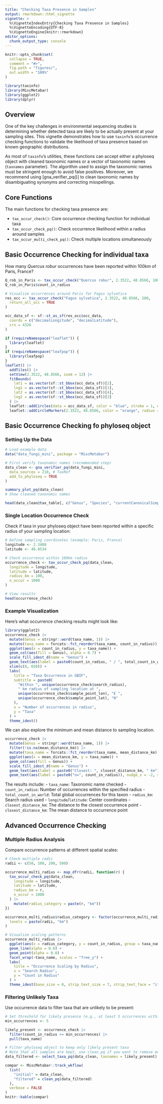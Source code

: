 ```yaml
---
title: "Checking Taxa Presence in Samples"
output: rmarkdown::html_vignette
vignette: >
  %\VignetteIndexEntry{Checking Taxa Presence in Samples}
  %\VignetteEncoding{UTF-8}
  %\VignetteEngine{knitr::rmarkdown}
editor_options: 
  chunk_output_type: console
---
```


```r
knitr::opts_chunk$set(
  collapse = TRUE,
  comment = "#>",
  fig.path = "figures/",
  out.width = "100%"
)
```

```r
library(taxinfo)
library(MiscMetabar)
library(ggplot2)
library(dplyr)
```

## Overview

One of the key challenges in environmental sequencing studies is determining whether detected taxa are likely to be actually present at your sampling sites. This vignette demonstrates how to use `taxinfo`'s occurrence checking functions to validate the likelihood of taxa presence based on known geographic distributions.

As most of `taxinfo`'s utilities, these functions can accept either a phyloseq object with cleaned taxonomic names or a vector of taxonomic names (`taxnames` parameter). The algorithm used to assign the taxonomic names must be stringent enough to avoid false positives. Moreover, we recommend using [gna_verifier_pq()] to clean taxonomic names by disambiguating synonyms and correcting misspellings. 

## Core Functions

The main functions for checking taxa presence are:

- `tax_occur_check()`: Core occurrence checking function for individual taxa
- `tax_occur_check_pq()`: Check occurrence likelihood within a radius around samples
- `tax_occur_multi_check_pq()`: Check multiple locations simultaneously

## Basic Occurrence Checking for individual taxa

How many *Quercus robur* occurrences have been reported within 100km of Paris, France? 

```r
Q_rob_in_Paris <- tax_occur_check("Quercus robur", 2.3522, 48.8566, 100)
Q_rob_in_Paris$count_in_radius
```

```r
# Visualize occurrences around Paris for Fagus sylvatica
res_occ <- tax_occur_check("Fagus sylvatica", 2.3522, 48.8566, 200,
  return_all_occ = TRUE
)

occ_data_sf <- sf::st_as_sf(res_occ$occ_data,
  coords = c("decimalLongitude", "decimalLatitude"),
  crs = 4326
)

if (requireNamespace("leaflet")) {
  library(leaflet)
}
if (requireNamespace("leafpop")) {
  library(leafpop)
}
leaflet() |>
  addTiles() |>
  setView(2.3522, 48.8566, zoom = 12) |>
  fitBounds(
    lat1 = as.vector(sf::st_bbox(occ_data_sf))[2],
    lng1 = as.vector(sf::st_bbox(occ_data_sf))[1],
    lat2 = as.vector(sf::st_bbox(occ_data_sf))[4],
    lng2 = as.vector(sf::st_bbox(occ_data_sf))[3]
  ) |>
  leaflet::addCircles(data = occ_data_sf, color = "blue", stroke = 1, opacity = 0.8) |>
  leaflet::addCircleMarkers(2.3522, 48.8566, color = "orange", radius = 2, opacity = 1)
```

## Basic Occurrence Checking fo phyloseq object

### Setting Up the Data

```r
# Load example data
data("data_fungi_mini", package = "MiscMetabar")

# First verify taxonomic names (recommended step)
data_clean <- gna_verifier_pq(data_fungi_mini,
  data_sources = 210, # TaxRef
  add_to_phyloseq = TRUE
)

summary_plot_pq(data_clean)
# Show cleaned taxonomic names

head(data_clean@tax_table[, c("Genus", "Species", "currentCanonicalSimple")])
```

### Single Location Occurrence Check

Check if taxa in your phyloseq object have been reported within a specific radius of your sampling location:

```r
# Define sampling coordinates (example: Paris, France)
longitude <- 2.3488
latitude <- 48.8534

# Check occurrence within 100km radius
occurrence_check <- tax_occur_check_pq(data_clean,
  longitude = longitude,
  latitude = latitude,
  radius_km = 100,
  n_occur = 1000
)

# View results
head(occurrence_check)
```

### Example Visualization

Here's what occurrence checking results might look like:

```r
library(ggplot2)
occurrence_check |>
  mutate(Genus = stringr::word(taxa_name, 1)) |>
  mutate(taxa_name = forcats::fct_reorder(taxa_name, count_in_radius)) |>
  ggplot(aes(x = count_in_radius, y = taxa_name)) +
  geom_col(aes(fill = Genus), alpha = 0.7) +
  scale_fill_idest_d(name = "Genus") +
  geom_text(aes(label = paste0(count_in_radius, " / ", total_count_in_world)), hjust = -0.1, size = 2) +
  xlim(c(0, 650)) +
  labs(
    title = "Taxa Occurrence in GBIF",
    subtitle = paste0(
      "Within ", unique(occurrence_check$search_radius),
      " km radius of sampling location at ",
      unique(occurrence_check$sample_point_lon), "E ",
      unique(occurrence_check$sample_point_lat), "N"
    ),
    x = "Number of occurrences in radius",
    y = "Taxa"
  ) +
  theme_idest()
```

We can also explore the minimum and mean distance to sampling location.

```r
occurrence_check |>
  mutate(Genus = stringr::word(taxa_name, 1)) |>
  filter(!is.na(mean_distance_km)) |>
  mutate(taxa_name = forcats::fct_reorder(taxa_name, mean_distance_km)) |>
  ggplot(aes(x = mean_distance_km, y = taxa_name)) +
  geom_col(aes(fill = Genus)) +
  scale_fill_idest_d(name = "Genus") +
  geom_text(aes(label = paste0("Closest: ", closest_distance_km, " km"), x = 10), size = 3) +
  geom_text(aes(label = paste0("n=", count_in_radius)), nudge_x = -2, size = 3)
```


The results include:
- `taxa_name`: Taxonomic name checked
- `count_in_radius`: Number of occurrences within the specified radius
- `total_count_in_world`: Total global occurrences for this taxon
- `radius_km`: Search radius used
- `longitude`/`latitude`: Center coordinates
- `closest_distance_km`: The distance to the closest occurrence point 
- `closest_distance_km`: The mean distance to occurrence point 


## Advanced Occurrence Checking

### Multiple Radius Analysis

Compare occurrence patterns at different spatial scales:

```r
# Check multiple radii
radii <- c(50, 100, 200, 500)

occurrence_multi_radius <- map_dfr(radii, function(r) {
  tax_occur_check_pq(data_clean,
    longitude = longitude,
    latitude = latitude,
    radius_km = r,
    n_occur = 1000
  ) |>
    mutate(radius_category = paste(r, "km"))
})

occurrence_multi_radius$radius_category <- factor(occurrence_multi_radius$radius_category,
  levels = paste(radii, "km")
)

# Visualize scaling patterns
occurrence_multi_radius |>
  ggplot(aes(x = radius_category, y = count_in_radius, group = taxa_name)) +
  geom_line(alpha = 0.6) +
  geom_point(alpha = 0.8) +
  facet_wrap(~taxa_name, scales = "free_y") +
  labs(
    title = "Occurrence Scaling by Radius",
    x = "Search Radius",
    y = "Count in Radius"
  ) +
  theme_idest(base_size = 8, strip_text_size = 7, strip_text_face = "italic")
```

### Filtering Unlikely Taxa

Use occurrence data to filter taxa that are unlikely to be present:

```r
# Set threshold for likely presence (e.g., at least 5 occurrences within 100km)
min_occurrences <- 5

likely_present <- occurrence_check |>
  filter(count_in_radius >= min_occurrences) |>
  pull(taxa_name)

# Filter phyloseq object to keep only likely present taxa
# Note that all samples are kept, use clean_pq if you want to remove empty samples
data_filtered <- select_taxa_pq(data_clean, taxnames = likely_present)

compar <- MiscMetabar::track_wkflow(
  list(
    "initial" = data_clean,
    "filtered" = clean_pq(data_filtered)
  ),
  verbose = FALSE
)
knitr::kable(compar)
```

<!--
## Multi-Location Checking

For studies with multiple sampling sites:

```r
# Define multiple sampling locations
sample_locations <- data.frame(
  site_id = c("Site_A", "Site_B", "Site_C"),
  longitude = c(2.3488, 5.3698, -1.5536), # Paris, Lille, Nantes
  latitude = c(48.8534, 50.6292, 47.2184)
)

# Check occurrences for multiple locations
multi_location_check <- tax_occur_multi_check_pq(
  data_clean,
  sample_locations = sample_locations,
  radius_km = 100,
  n_occur = 500
)

# Summarize by site
site_summary <- multi_location_check |>
  group_by(site_id) |>
  summarise(
    taxa_with_occurrences = sum(count_in_radius > 0),
    mean_local_occurrences = mean(count_in_radius),
    .groups = "drop"
  )

print(site_summary)
```






### Sample Site Validation

Validate your sampling sites against known distributions:

```r
# Define your sampling coordinates
sample_coords <- data.frame(
  longitude = c(2.3, 5.4, -1.6), # Example coordinates
  latitude = c(48.9, 50.6, 47.2)
)

# Check if sampling sites overlap with known ranges
site_validation <- map_dfr(1:nrow(sample_coords), function(i) {
  tax_occur_check_pq(data_clean,
    longitude = sample_coords$longitude[i],
    latitude = sample_coords$latitude[i],
    radius_km = 50
  ) |>
    mutate(site_id = i)
})

# Summarize validation results
validation_summary <- site_validation |>
  group_by(site_id) |>
  summarise(
    taxa_with_occurrences = sum(count_in_radius > 0),
    mean_occurrences = mean(count_in_radius),
    .groups = "drop"
  )

print(validation_summary)
```

## Integration with Phyloseq

Add occurrence information directly to your phyloseq object:

```r
# Add occurrence data to phyloseq tax_table
data_with_occurrence <- tax_occur_check_pq(data_clean,
  longitude = longitude,
  latitude = latitude,
  radius_km = 100,
  add_to_phyloseq = TRUE
)

# View enhanced tax_table with occurrence columns
head(data_with_occurrence@tax_table)
```

## Interpreting Results

### Occurrence Patterns

- **High local, high global**: Cosmopolitan species, expected presence
- **High local, low global**: Regionally endemic species
- **Low local, high global**: Cosmopolitan but locally rare
- **Low local, low global**: Rare species or potential errors

### Quality Control Applications

Use occurrence checking for:

1. **Contamination detection**: Taxa with zero local occurrences may be contaminants
2. **Sample validation**: Ensure detected communities match biogeographic expectations
3. **Filtering decisions**: Remove unlikely taxa from downstream analyses
4. **Hypothesis generation**: Identify interesting biogeographic patterns

### Best Practices

1. **Use appropriate radii** for your study system and organism dispersal capability
2. **Consider temporal factors** - GBIF data spans many years
3. **Account for sampling bias** in GBIF data (some regions/taxa better sampled)
4. **Validate results** with ecological knowledge of your study system
5. **Document thresholds** used for filtering decisions

## Integration with Other Functions

Occurrence checking works well with other taxinfo functions:

```r
# Complete workflow example
data_complete <- data_fungi_mini |>
  # 1. Clean names
  gna_verifier_pq(data_sources = 210, add_to_phyloseq = TRUE) |>
  # 2. Check occurrences
  tax_occur_check_pq(
    longitude = 2.3, latitude = 48.8,
    radius_km = 100, add_to_phyloseq = TRUE
  ) |>
  # 3. Add GBIF occurrence data
  tax_gbif_occur_pq(add_to_phyloseq = TRUE) |>
  # 4. Filter based on occurrence likelihood
  filter_taxa(function(x) sum(x > 0) > 2, prune = TRUE) # Keep taxa in >2 samples

# Final enhanced dataset
data_complete@tax_table[1:5, ]
```

This approach provides a robust framework for validating taxa presence and improving the reliability of your microbiome or environmental DNA analyses.

-->
